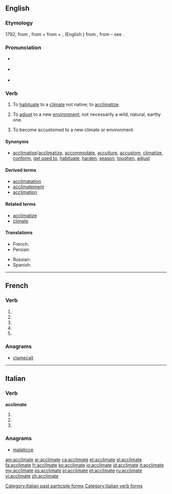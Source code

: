 {{also|acclimaté}}
==English==

===Etymology===
1792, from {{etyl|fr}} {{term|acclimater}}, from {{term|à}} + {{term|climat||climate}}  from {{etyl|la}} {{term|ad|lang=la}} + {{term|climat|lang=la}}, (English {{term|climate|lang=en}}) from {{etyl|grc}}, from {{etyl|ine-pro|en}} – see {{term|climate|lang=en}}.

===Pronunciation===
* {{a|UK}} {{IPA|/ə.ˈklaɪ.mət/}}
* {{a|US}} {{IPA|/ˈæk.lɪ.meɪt/}}
* {{audio|en-us-acclimate.ogg|Audio (US)}}

===Verb===
{{en-verb|acclimat|ing}}

# {{transitive|chiefly|US}} To [[habituate]] to a [[climate]] not native; to [[acclimatize]].
# {{transitive}} To [[adjust]] to a new [[environment]]; not necessarily a wild, natural, earthy one.
# {{context|intransitive}} To become accustomed to a new climate or environment.

====Synonyms====
* [[acclimatise]]/[[acclimatize]], [[accommodate]], [[acculture]], [[accustom]], [[climatize]], [[conform]], [[get used to]], [[habituate]], [[harden]], [[season]], [[toughen]], [[adjust]]

====Derived terms====
* [[acclimatation]]
* [[acclimatement]]
* [[acclimation]]

====Related terms====
* [[acclimatize]]
* [[climate]]

====Translations====
{{trans-top|(transitive, mainly US) to habituate to a climate not native; to acclimatize}}
* French: {{t+|fr|acclimater}}
* Persian: {{t+|fa|عادت دادن|sc=fa-Arab}}
{{trans-mid}}
* Russian: {{t+|ru|акклиматизировать}}
* Spanish: {{t+|es|aclimatar}}
{{trans-bottom}}

----

==French==

===Verb===
{{fr-verb-form}}

# {{conjugation of|acclimater||1|s|pres|ind|lang=fr}}
# {{conjugation of|acclimater||3|s|pres|ind|lang=fr}}
# {{conjugation of|acclimater||1|s|pres|sub|lang=fr}}
# {{conjugation of|acclimater||1|s|pres|sub|lang=fr}}
# {{conjugation of|acclimater||2|s|imp|lang=fr}}

===Anagrams===
* [[clameçait#French|clameçait]]

----

==Italian==

===Verb===
'''acclimate'''

# {{conjugation of|acclimare||2|p|pres|ind|lang=it}}
# {{conjugation of|acclimare||2|p|imp|lang=it}}
# {{form of|[[feminine|Feminine]] plural|[[acclimato]]}}

===Anagrams===
* [[malaticce#Italian|malaticce]]

[[Category:Italian past participle forms]]
[[Category:Italian verb forms]]

[[am:acclimate]]
[[ar:acclimate]]
[[ca:acclimate]]
[[et:acclimate]]
[[el:acclimate]]
[[fa:acclimate]]
[[fr:acclimate]]
[[ko:acclimate]]
[[io:acclimate]]
[[id:acclimate]]
[[it:acclimate]]
[[my:acclimate]]
[[ps:acclimate]]
[[pl:acclimate]]
[[pt:acclimate]]
[[ru:acclimate]]
[[vi:acclimate]]
[[zh:acclimate]]